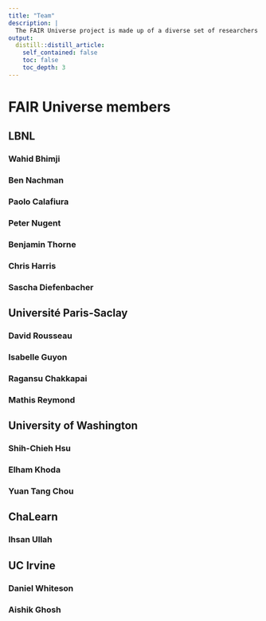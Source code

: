 ```yaml
---
title: "Team"
description: |
  The FAIR Universe project is made up of a diverse set of researchers across high energy physics, cosmology, and machine learning.
output:
  distill::distill_article:
    self_contained: false
    toc: false
    toc_depth: 3
---
```


# FAIR Universe members

## LBNL

### Wahid Bhimji 

### Ben Nachman

### Paolo Calafiura

### Peter Nugent

### Benjamin Thorne


### Chris Harris

### Sascha Diefenbacher

## Université Paris-Saclay

### David Rousseau

### Isabelle Guyon

### Ragansu Chakkapai

### Mathis Reymond

## University of Washington

### Shih-Chieh Hsu

### Elham Khoda

### Yuan Tang Chou

## ChaLearn

### Ihsan Ullah

## UC Irvine

### Daniel Whiteson

### Aishik Ghosh
